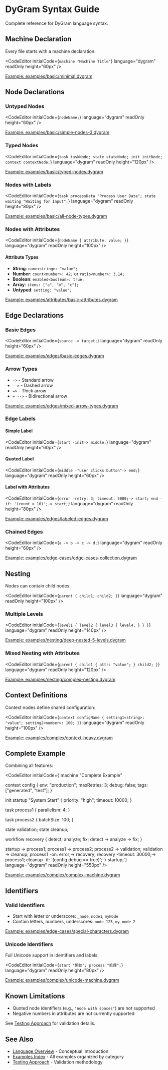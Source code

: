
<Layout>

# DyGram Syntax Guide

Complete reference for DyGram language syntax.

## Machine Declaration

Every file starts with a machine declaration:

<CodeEditor
    initialCode={`machine "Machine Title"`}
    language="dygram"
    readOnly
    height="60px"
/>

[Example: examples/basic/minimal.dygram](../examples/basic/minimal.dygram)

## Node Declarations

### Untyped Nodes

<CodeEditor
    initialCode={`nodeName;`}
    language="dygram"
    readOnly
    height="60px"
/>

[Example: examples/basic/simple-nodes-3.dygram](../examples/basic/simple-nodes-3.dygram)

### Typed Nodes

<CodeEditor
    initialCode={`task taskNode;
state stateNode;
init initNode;
context contextNode;`}
    language="dygram"
    readOnly
    height="120px"
/>

[Example: examples/basic/typed-nodes.dygram](../examples/basic/typed-nodes.dygram)

### Nodes with Labels

<CodeEditor
    initialCode={`task processData "Process User Data";
state waiting "Waiting for Input";`}
    language="dygram"
    readOnly
    height="80px"
/>

[Example: examples/basic/all-node-types.dygram](../examples/basic/all-node-types.dygram)

### Nodes with Attributes

<CodeEditor
    initialCode={`nodeName {
    attribute: value;
}`}
    language="dygram"
    readOnly
    height="100px"
/>

#### Attribute Types
- **String**: `name<string>: "value";`
- **Number**: `count<number>: 42;` or `ratio<number>: 3.14;`
- **Boolean**: `enabled<boolean>: true;`
- **Array**: `items: ["a", "b", "c"];`
- **Untyped**: `setting: "value";`

[Example: examples/attributes/basic-attributes.dygram](../examples/attributes/basic-attributes.dygram)

## Edge Declarations

### Basic Edges

<CodeEditor
    initialCode={`source -> target;`}
    language="dygram"
    readOnly
    height="60px"
/>

[Example: examples/edges/basic-edges.dygram](../examples/edges/basic-edges.dygram)

### Arrow Types
- `->` - Standard arrow
- `-->` - Dashed arrow
- `=>` - Thick arrow
- `← -->` - Bidirectional arrow

[Example: examples/edges/mixed-arrow-types.dygram](../examples/edges/mixed-arrow-types.dygram)

### Edge Labels

#### Simple Label

<CodeEditor
    initialCode={`start -init-> middle;`}
    language="dygram"
    readOnly
    height="60px"
/>

#### Quoted Label

<CodeEditor
    initialCode={`middle -"user clicks button"-> end;`}
    language="dygram"
    readOnly
    height="60px"
/>

#### Label with Attributes

<CodeEditor
    initialCode={`error -retry: 3; timeout: 5000;-> start;
end -if: '(count > 10)';-> start;`}
    language="dygram"
    readOnly
    height="80px"
/>

[Example: examples/edges/labeled-edges.dygram](../examples/edges/labeled-edges.dygram)

### Chained Edges

<CodeEditor
    initialCode={`a -> b -> c -> d;`}
    language="dygram"
    readOnly
    height="60px"
/>

[Example: examples/edge-cases/edge-cases-collection.dygram](../examples/edge-cases/edge-cases-collection.dygram)

## Nesting

Nodes can contain child nodes:

<CodeEditor
    initialCode={`parent {
    child1;
    child2;
}`}
    language="dygram"
    readOnly
    height="100px"
/>

### Multiple Levels

<CodeEditor
    initialCode={`level1 {
    level2 {
        level3 {
            level4;
        }
    }
}`}
    language="dygram"
    readOnly
    height="140px"
/>

[Example: examples/nesting/deep-nested-5-levels.dygram](../examples/nesting/deep-nested-5-levels.dygram)

### Mixed Nesting with Attributes

<CodeEditor
    initialCode={`parent {
    child1 {
        attr: "value";
    }
    child2;
}`}
    language="dygram"
    readOnly
    height="120px"
/>

[Example: examples/nesting/complex-nesting.dygram](../examples/nesting/complex-nesting.dygram)

## Context Definitions

Context nodes define shared configuration:

<CodeEditor
    initialCode={`context configName {
    setting1<string>: "value";
    setting2<number>: 100;
}`}
    language="dygram"
    readOnly
    height="100px"
/>

[Example: examples/complex/context-heavy.dygram](../examples/complex/context-heavy.dygram)

## Complete Example

Combining all features:

<CodeEditor
    initialCode={`machine "Complete Example"

context config {
    env<string>: "production";
    maxRetries<number>: 3;
    debug<boolean>: false;
    tags: ["generated", "test"];
}

init startup "System Start" {
    priority: "high";
    timeout: 10000;
}

task process1 {
    parallelism: 4;
}

task process2 {
    batchSize: 100;
}

state validation;
state cleanup;

workflow recovery {
    detect;
    analyze;
    fix;
    detect -> analyze -> fix;
}

startup -> process1;
process1 -> process2;
process2 -> validation;
validation -> cleanup;
process1 -on: error;-> recovery;
recovery -timeout: 30000;-> process1;
cleanup -if: '(config.debug == true)';-> startup;`}
    language="dygram"
    readOnly
    height="550px"
/>

[Example: examples/complex/complex-machine.dygram](../examples/complex/complex-machine.dygram)

## Identifiers

### Valid Identifiers
- Start with letter or underscore: `_node`, `node1`, `myNode`
- Contain letters, numbers, underscores: `node_123`, `my_node_2`

[Example: examples/edge-cases/special-characters.dygram](../examples/edge-cases/special-characters.dygram)

### Unicode Identifiers
Full Unicode support in identifiers and labels:

<CodeEditor
    initialCode={`start "開始";
process "処理";`}
    language="dygram"
    readOnly
    height="80px"
/>

[Example: examples/complex/unicode-machine.dygram](../examples/complex/unicode-machine.dygram)

## Known Limitations

- Quoted node identifiers (e.g., `"node with spaces"`) are not supported
- Negative numbers in attributes are not currently supported

See [Testing Approach](testing-approach.md) for validation details.

## See Also

- [Language Overview](language-overview.md) - Conceptual introduction
- [Examples Index](examples-index.md) - All examples organized by category
- [Testing Approach](testing-approach.md) - Validation methodology

</Layout>
